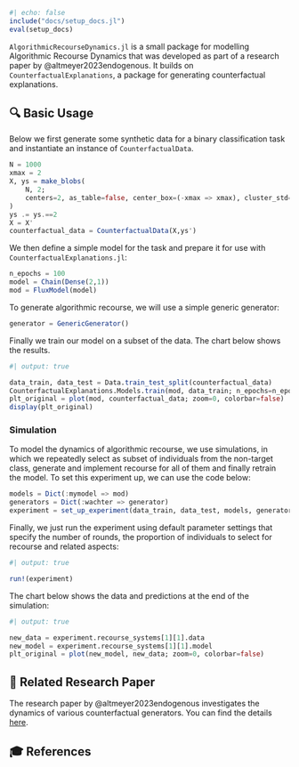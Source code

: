 ```julia
#| echo: false
include("docs/setup_docs.jl")
eval(setup_docs)
```

`AlgorithmicRecourseDynamics.jl` is a small package for modelling Algorithmic Recourse Dynamics that was developed as part of a research paper by @altmeyer2023endogenous. It builds on `CounterfactualExplanations`, a package for generating counterfactual explanations.

## 🔍 Basic Usage

Below we first generate some synthetic data for a binary classification task and instantiate an instance of `CounterfactualData`.

```julia
N = 1000
xmax = 2
X, ys = make_blobs(
    N, 2; 
    centers=2, as_table=false, center_box=(-xmax => xmax), cluster_std=0.1
)
ys .= ys.==2
X = X'
counterfactual_data = CounterfactualData(X,ys')
```

We then define a simple model for the task and prepare it for use with `CounterfactualExplanations.jl`:

```julia
n_epochs = 100
model = Chain(Dense(2,1))
mod = FluxModel(model)
```

To generate algorithmic recourse, we will use a simple generic generator:

```julia
generator = GenericGenerator()
```

Finally we train our model on a subset of the data. The chart below shows the results.

```julia
#| output: true

data_train, data_test = Data.train_test_split(counterfactual_data)
CounterfactualExplanations.Models.train(mod, data_train; n_epochs=n_epochs)
plt_original = plot(mod, counterfactual_data; zoom=0, colorbar=false)
display(plt_original)
```

### Simulation

To model the dynamics of algorithmic recourse, we use simulations, in which we repeatedly select as subset of individuals from the non-target class, generate and implement recourse for all of them and finally retrain the model. To set this experiment up, we can use the code below:

```julia
models = Dict(:mymodel => mod)
generators = Dict(:wachter => generator)
experiment = set_up_experiment(data_train, data_test, models, generators)
```

Finally, we just run the experiment using default parameter settings that specify the number of rounds, the proportion of individuals to select for recourse and related aspects:

```julia
#| output: true

run!(experiment)
```

The chart below shows the data and predictions at the end of the simulation:

```julia
#| output: true

new_data = experiment.recourse_systems[1][1].data
new_model = experiment.recourse_systems[1][1].model
plt_original = plot(new_model, new_data; zoom=0, colorbar=false)
```


## 📝 Related Research Paper 

The research paper by @altmeyer2023endogenous investigates the dynamics of various counterfactual generators. You can find the details [here](https://github.com/pat-alt/endogenous-macrodynamics-in-algorithmic-recourse).

## 🎓 References


